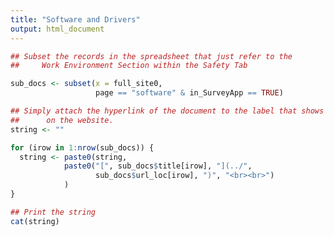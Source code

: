 ```yaml
---
title: "Software and Drivers"
output: html_document
---
```


```r

## Subset the records in the spreadsheet that just refer to the 
##     Work Environment Section within the Safety Tab

sub_docs <- subset(x = full_site0, 
                   page == "software" & in_SurveyApp == TRUE)

## Simply attach the hyperlink of the document to the label that shows up
##      on the website. 
string <- ""

for (irow in 1:nrow(sub_docs)) {
  string <- paste0(string,
            paste0("[", sub_docs$title[irow], "](../",
                   sub_docs$url_loc[irow], ")", "<br><br>")
            )
}

## Print the string
cat(string)
```